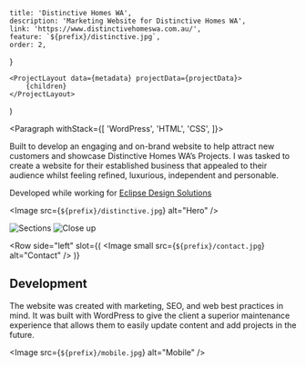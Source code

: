 
    title: 'Distinctive Homes WA',
    description: 'Marketing Website for Distinctive Homes WA',
    link: 'https://www.distinctivehomeswa.com.au/',
    feature: `${prefix}/distinctive.jpg`,
    order: 2,
}

    <ProjectLayout data={metadata} projectData={projectData}>
        {children}
    </ProjectLayout>
)

<Paragraph withStack={[
	'WordPress',
	'HTML',
	'CSS',
]}>

Built to develop an engaging and on-brand website to help attract new customers
and showcase Distinctive Homes WA’s Projects. I was tasked to create a website
for their established business that appealed to their audience whilst feeling
refined, luxurious, independent and personable.

Developed while working for <a href="https://eclipsedesigns.com.au/" target="_blank" rel="noopener noreferrer">Eclipse Design Solutions</a>

</Paragraph>

<Image src={`${prefix}/distinctive.jpg`} alt="Hero" />

<Gallery>
    <Image src={`${prefix}/sections.jpg`} alt="Sections" />
    <Image src={`${prefix}/closeup.jpg`} alt="Close up" />
</Gallery>

<Row 
	side="left" 
	slot={(
		<Image small src={`${prefix}/contact.jpg`} alt="Contact" />
	)}
>

## Development

The website was created with marketing, SEO, and web best practices
in mind. It was built with WordPress to give the client a superior
maintenance experience that allows them to easily update content and
add projects in the future.

</Row>

<Image src={`${prefix}/mobile.jpg`} alt="Mobile" />
